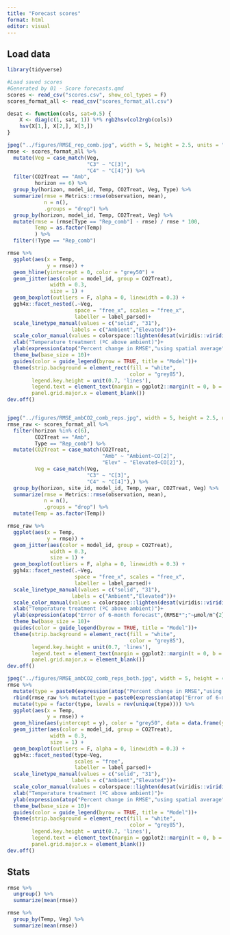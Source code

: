 ```yaml
---
title: "Forecast scores"
format: html
editor: visual
---
```


## Load data

```r
library(tidyverse)

#Load saved scores
#Generated by 01 - Score forecasts.qmd
scores <- read_csv("scores.csv", show_col_types = F)
scores_format_all <- read_csv("scores_format_all.csv")
```

```r
desat <- function(cols, sat=0.5) {
    X <- diag(c(1, sat, 1)) %*% rgb2hsv(col2rgb(cols))
    hsv(X[1,], X[2,], X[3,])
}

jpeg("../figures/RMSE_rep_comb.jpg", width = 5, height = 2.5, units = "in", res = 300)
rmse <- scores_format_all %>%
  mutate(Veg = case_match(Veg,
                          "C3" ~ "C[3]",
                          "C4" ~ "C[4]")) %>%
  filter(CO2Treat == "Amb",
         horizon == 6) %>%
  group_by(horizon, model_id, Temp, CO2Treat, Veg, Type) %>%
  summarize(rmse = Metrics::rmse(observation, mean),
            n = n(),
            .groups = "drop") %>%
  group_by(horizon, model_id, Temp, CO2Treat, Veg) %>%
  mutate(rmse = (rmse[Type == "Rep_comb"] - rmse) / rmse * 100,
         Temp = as.factor(Temp)
         ) %>%
  filter(!Type == "Rep_comb") 

rmse %>%
  ggplot(aes(x = Temp, 
             y = rmse)) +
  geom_hline(yintercept = 0, color = "grey50") +
  geom_jitter(aes(color = model_id, group = CO2Treat), 
              width = 0.3,
              size = 1) +
  geom_boxplot(outliers = F, alpha = 0, linewidth = 0.3) +
  ggh4x::facet_nested(.~Veg, 
                      space = "free_x", scales = "free_x",
                      labeller = label_parsed)+
  scale_linetype_manual(values = c("solid", "31"), 
                     labels = c("Ambient","Elevated"))+
  scale_color_manual(values = colorspace::lighten(desat(viridis::viridis(11), 0.3), 0.6))+
  xlab("Temperature treatment (ºC above ambient)")+
  ylab(expression(atop("Percent change in RMSE","using spatial average")))+
  theme_bw(base_size = 10)+
  guides(color = guide_legend(byrow = TRUE, title = "Model"))+
  theme(strip.background = element_rect(fill = "white",
                                        color = "grey85"),
        legend.key.height = unit(0.7, 'lines'),
        legend.text = element_text(margin = ggplot2::margin(t = 0, b = 0)),
        panel.grid.major.x = element_blank())
dev.off()


jpeg("../figures/RMSE_ambCO2_comb_reps.jpg", width = 5, height = 2.5, units = "in", res = 300)
rmse_raw <- scores_format_all %>%
  filter(horizon %in% c(6),
         CO2Treat == "Amb",
         Type == "Rep_comb") %>%
  mutate(CO2Treat = case_match(CO2Treat,
                               "Amb" ~ "Ambient~CO[2]",
                               "Elev" ~ "Elevated~CO[2]"),
         Veg = case_match(Veg,
                          "C3" ~ "C[3]",
                          "C4" ~ "C[4]"),) %>%
  group_by(horizon, site_id, model_id, Temp, year, CO2Treat, Veg) %>%
  summarize(rmse = Metrics::rmse(observation, mean),
            n = n(),
            .groups = "drop") %>%
  mutate(Temp = as.factor(Temp)) 

rmse_raw %>%
  ggplot(aes(x = Temp, 
             y = rmse)) +
  geom_jitter(aes(color = model_id, group = CO2Treat), 
              width = 0.3,
              size = 1) +
  geom_boxplot(outliers = F, alpha = 0, linewidth = 0.3) +
  ggh4x::facet_nested(.~Veg, 
                      space = "free_x", scales = "free_x",
                      labeller = label_parsed)+
  scale_linetype_manual(values = c("solid", "31"), 
                     labels = c("Ambient","Elevated"))+
  scale_color_manual(values = colorspace::lighten(desat(viridis::viridis(11), 0.3), 0.6))+
  xlab("Temperature treatment (ºC above ambient)")+
  ylab(expression(atop("Error of 6-month forecast",(RMSE*";"~µmol/m^{2}/d))))+
  theme_bw(base_size = 10)+
  guides(color = guide_legend(byrow = TRUE, title = "Model"))+
  theme(strip.background = element_rect(fill = "white",
                                        color = "grey85"),
        legend.key.height = unit(0.7, 'lines'),
        legend.text = element_text(margin = ggplot2::margin(t = 0, b = 0)),
        panel.grid.major.x = element_blank())
dev.off()

jpeg("../figures/RMSE_ambCO2_comb_reps_both.jpg", width = 5, height = 4, units = "in", res = 300)
rmse %>%
  mutate(type = paste0(expression(atop("Percent change in RMSE","using spatial average")))) %>%
  rbind(rmse_raw %>% mutate(type = paste0(expression(atop("Error of 6-month forecast",(RMSE*";"~µmol/m^{2}/d)))))) %>%
  mutate(type = factor(type, levels = rev(unique(type)))) %>%
  ggplot(aes(x = Temp, 
             y = rmse)) +
  geom_hline(aes(yintercept = y), color = "grey50", data = data.frame(y = 0, type = paste0(expression(atop("Percent change in RMSE","using spatial average"))))) +
  geom_jitter(aes(color = model_id, group = CO2Treat), 
              width = 0.3,
              size = 1) +
  geom_boxplot(outliers = F, alpha = 0, linewidth = 0.3) +
  ggh4x::facet_nested(type~Veg, 
                      scales = "free",
                      labeller = label_parsed)+
  scale_linetype_manual(values = c("solid", "31"), 
                     labels = c("Ambient","Elevated"))+
  scale_color_manual(values = colorspace::lighten(desat(viridis::viridis(11), 0.3), 0.6))+
  xlab("Temperature treatment (ºC above ambient)")+
  ylab(expression(atop("Percent change in RMSE","using spatial average")))+
  theme_bw(base_size = 10)+
  guides(color = guide_legend(byrow = TRUE, title = "Model"))+
  theme(strip.background = element_rect(fill = "white",
                                        color = "grey85"),
        legend.key.height = unit(0.7, 'lines'),
        legend.text = element_text(margin = ggplot2::margin(t = 0, b = 0)),
        panel.grid.major.x = element_blank())
dev.off()
```

## Stats

```r
rmse %>%
  ungroup() %>%
  summarize(mean(rmse))

rmse %>%
  group_by(Temp, Veg) %>%
  summarize(mean(rmse))
```
